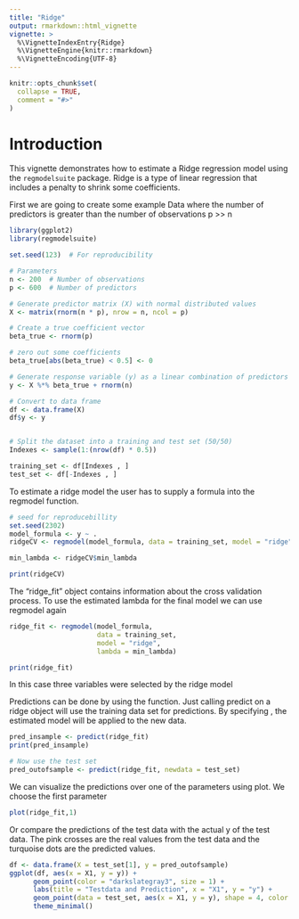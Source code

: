 ```yaml
---
title: "Ridge"
output: rmarkdown::html_vignette
vignette: >
  %\VignetteIndexEntry{Ridge}
  %\VignetteEngine{knitr::rmarkdown}
  %\VignetteEncoding{UTF-8}
---
```


```r
knitr::opts_chunk$set(
  collapse = TRUE,
  comment = "#>"
)
```

# Introduction

This vignette demonstrates how to estimate a Ridge regression model using the `regmodelsuite` package. Ridge is a type of linear regression that includes a penalty to shrink some coefficients.

First we are going to create some example Data where the number of predictors
is greater than the number of observations p >> n

```r
library(ggplot2)
library(regmodelsuite)

set.seed(123)  # For reproducibility

# Parameters
n <- 200  # Number of observations
p <- 600  # Number of predictors

# Generate predictor matrix (X) with normal distributed values
X <- matrix(rnorm(n * p), nrow = n, ncol = p)

# Create a true coefficient vector
beta_true <- rnorm(p)

# zero out some coefficients
beta_true[abs(beta_true) < 0.5] <- 0

# Generate response variable (y) as a linear combination of predictors + noise
y <- X %*% beta_true + rnorm(n)

# Convert to data frame
df <- data.frame(X)
df$y <- y


# Split the dataset into a training and test set (50/50)
Indexes <- sample(1:(nrow(df) * 0.5))

training_set <- df[Indexes , ]
test_set <- df[-Indexes , ]
```
To estimate a ridge model the user has to supply a formula into the regmodel
function.


```r
# seed for reproducebillity
set.seed(2302)
model_formula <- y ~ .
ridgeCV <- regmodel(model_formula, data = training_set, model = "ridge", cv = T)

min_lambda <- ridgeCV$min_lambda

print(ridgeCV)
```
The "ridge_fit" object contains information about the cross validation process. To use the estimated lambda for the final model we can use regmodel again

```r
ridge_fit <- regmodel(model_formula,
                      data = training_set,
                      model = "ridge",
                      lambda = min_lambda)

print(ridge_fit)
```
In this case three variables were selected by the ridge model

Predictions can be done by using the \code{predict()} function.
Just calling predict on a ridge object will use the training data set for 
predictions. By specifying \code{newdata}, the estimated model will be applied to 
the new data.

```r
pred_insample <- predict(ridge_fit)
print(pred_insample)

# Now use the test set
pred_outofsample <- predict(ridge_fit, newdata = test_set)
```

We can visualize the predictions over one of the parameters using plot. We choose the first parameter
```r
plot(ridge_fit,1)
```

Or compare the predictions of the test data with the actual y of the test data. The pink crosses are the real values from the test data and the turquoise dots are the predicted values.
```r
df <- data.frame(X = test_set[1], y = pred_outofsample)
ggplot(df, aes(x = X1, y = y)) +
      geom_point(color = "darkslategray3", size = 1) +
      labs(title = "Testdata and Prediction", x = "X1", y = "y") +
      geom_point(data = test_set, aes(x = X1, y = y), shape = 4, color = "deeppink3", size = 1) +
      theme_minimal()
```
